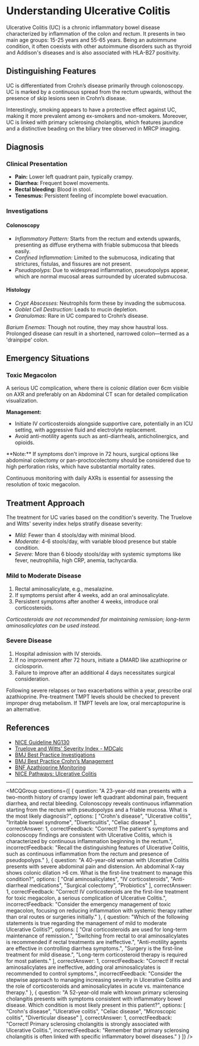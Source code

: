 
# Understanding Ulcerative Colitis

Ulcerative Colitis (UC) is a chronic inflammatory bowel disease characterized by inflammation of the colon and rectum. It presents in two main age groups: 15-25 years and 55-65 years. Being an autoimmune condition, it often coexists with other autoimmune disorders such as thyroid and Addison's diseases and is also associated with HLA-B27 positivity.

## Distinguishing Features

UC is differentiated from Crohn’s disease primarily through colonoscopy. UC is marked by a continuous spread from the rectum upwards, without the presence of skip lesions seen in Crohn’s disease.

Interestingly, smoking appears to have a protective effect against UC, making it more prevalent among ex-smokers and non-smokers. Moreover, UC is linked with primary sclerosing cholangitis, which features jaundice and a distinctive beading on the biliary tree observed in MRCP imaging.

## Diagnosis

### Clinical Presentation

- **Pain:** Lower left quadrant pain, typically crampy.
- **Diarrhea:** Frequent bowel movements.
- **Rectal bleeding:** Blood in stool.
- **Tenesmus:** Persistent feeling of incomplete bowel evacuation.

### Investigations

#### Colonoscopy
- *Inflammatory Pattern:* Starts from the rectum and extends upwards, presenting as diffuse erythema with friable submucosa that bleeds easily.
- *Confined Inflammation:* Limited to the submucosa, indicating that strictures, fistulas, and fissures are not present.
- *Pseudopolyps:* Due to widespread inflammation, pseudopolyps appear, which are normal mucosal areas surrounded by ulcerated submucosa.

#### Histology
- *Crypt Abscesses:* Neutrophils form these by invading the submucosa.
- *Goblet Cell Destruction:* Leads to mucin depletion.
- *Granulomas:* Rare in UC compared to Crohn’s disease.
  
*Barium Enemas:* Though not routine, they may show haustral loss. Prolonged disease can result in a shortened, narrowed colon—termed as a 'drainpipe' colon.

## Emergency Situations

### Toxic Megacolon

A serious UC complication, where there is colonic dilation over 6cm visible on AXR and preferably on an Abdominal CT scan for detailed complication visualization. 

**Management:**
- Initiate IV corticosteroids alongside supportive care, potentially in an ICU setting, with aggressive fluid and electrolyte replacement.
- Avoid anti-motility agents such as anti-diarrheals, anticholinergics, and opioids.

<Callout emoji="⚠️">
**Note:** If symptoms don't improve in 72 hours, surgical options like abdominal colectomy or pan-proctocolectomy should be considered due to high perforation risks, which have substantial mortality rates.
</Callout>

Continuous monitoring with daily AXRs is essential for assessing the resolution of toxic megacolon.

## Treatment Approach

The treatment for UC varies based on the condition's severity. The Truelove and Witts' severity index helps stratify disease severity:

- *Mild:* Fewer than 4 stools/day with minimal blood.
- *Moderate:* 4-6 stools/day, with variable blood presence but stable condition.
- *Severe:* More than 6 bloody stools/day with systemic symptoms like fever, neutrophilia, high CRP, anemia, tachycardia.

### Mild to Moderate Disease

1. Rectal aminosalicylate, e.g., mesalazine.
2. If symptoms persist after 4 weeks, add an oral aminosalicylate.
3. Persistent symptoms after another 4 weeks, introduce oral corticosteroids.

*Corticosteroids are not recommended for maintaining remission; long-term aminosalicylates can be used instead.*

### Severe Disease

1. Hospital admission with IV steroids.
2. If no improvement after 72 hours, initiate a DMARD like azathioprine or ciclosporin.
3. Failure to improve after an additional 4 days necessitates surgical consideration.

Following severe relapses or two exacerbations within a year, prescribe oral azathioprine. Pre-treatment TMPT levels should be checked to prevent improper drug metabolism. If TMPT levels are low, oral mercaptopurine is an alternative.

## References

- [NICE Guideline NG130](https://www.nice.org.uk/guidance/ng130/)
- [Truelove and Witts' Severity Index - MDCalc](https://www.mdcalc.com/calc/10235/truelove-witts-severity-index-ulcerative-colitis)
- [BMJ Best Practice Investigations](https://bestpractice.bmj.com/topics/en-gb/879/investigations)
- [BMJ Best Practice Crohn’s Management](https://bestpractice.bmj.com/topics/en-gb/43/investigations)
- [BNF Azathioprine Monitoring](https://bnf.nice.org.uk/drug/azathioprine.html#monitoringRequirements)
- [NICE Pathways: Ulcerative Colitis](https://pathways.nice.org.uk/pathways/ulcerative-colitis)

---

<MCQGroup questions={[
  {
    question: "A 23-year-old man presents with a two-month history of crampy lower left quadrant abdominal pain, frequent diarrhea, and rectal bleeding. Colonoscopy reveals continuous inflammation starting from the rectum with pseudopolyps and a friable mucosa. What is the most likely diagnosis?",
    options: [
      "Crohn's disease",
      "Ulcerative colitis",
      "Irritable bowel syndrome",
      "Diverticulitis",
      "Celiac disease"
    ],
    correctAnswer: 1,
    correctFeedback: "Correct! The patient's symptoms and colonoscopy findings are consistent with Ulcerative Colitis, which is characterized by continuous inflammation beginning in the rectum.",
    incorrectFeedback: "Recall the distinguishing features of Ulcerative Colitis, such as continuous inflammation from the rectum and presence of pseudopolyps."
  },
  {
    question: "A 40-year-old woman with Ulcerative Colitis presents with severe abdominal pain and distension. An abdominal X-ray shows colonic dilation >6 cm. What is the first-line treatment to manage this condition?",
    options: [
      "Oral aminosalicylates",
      "IV corticosteroids",
      "Anti-diarrheal medications",
      "Surgical colectomy",
      "Probiotics"
    ],
    correctAnswer: 1,
    correctFeedback: "Correct! IV corticosteroids are the first-line treatment for toxic megacolon, a serious complication of Ulcerative Colitis.",
    incorrectFeedback: "Consider the emergency management of toxic megacolon, focusing on reducing inflammation with systemic therapy rather than oral routes or surgeries initially."
  },
  {
    question: "Which of the following statements is true regarding the management of mild to moderate Ulcerative Colitis?",
    options: [
      "Oral corticosteroids are used for long-term maintenance of remission.",
      "Switching from rectal to oral aminosalicylates is recommended if rectal treatments are ineffective.",
      "Anti-motility agents are effective in controlling diarrhea symptoms.",
      "Surgery is the first-line treatment for mild disease.",
      "Long-term corticosteroid therapy is required for most patients."
    ],
    correctAnswer: 1,
    correctFeedback: "Correct! If rectal aminosalicylates are ineffective, adding oral aminosalicylates is recommended to control symptoms.",
    incorrectFeedback: "Consider the stepwise approach to managing increasing severity in Ulcerative Colitis and the role of corticosteroids and aminosalicylates in acute vs. maintenance therapy."
  },
  {
    question: "A 52-year-old male with known primary sclerosing cholangitis presents with symptoms consistent with inflammatory bowel disease. Which condition is most likely present in this patient?",
    options: [
      "Crohn's disease",
      "Ulcerative colitis",
      "Celiac disease",
      "Microscopic colitis",
      "Diverticular disease"
    ],
    correctAnswer: 1,
    correctFeedback: "Correct! Primary sclerosing cholangitis is strongly associated with Ulcerative Colitis.",
    incorrectFeedback: "Remember that primary sclerosing cholangitis is often linked with specific inflammatory bowel diseases."
  }
]} />
